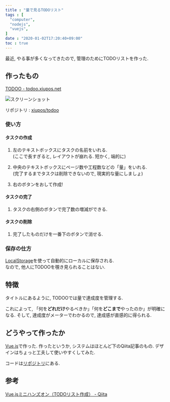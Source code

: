 ```yaml
---
title : "量で見るTODOリスト"
tags : [
  "computer",
  "nodejs",
  "vuejs",
]
date : "2020-01-02T17:20:40+09:00"
toc : true
---
```


最近, やる事が多くなってきたので, 管理のためにTODOリストを作った.

## 作ったもの

[TODOO - todoo.xiupos.net](https://todoo.xiupos.net/)

![スクリーンショット](./todoo-1.png)

リポジトリ : [xiupos/todoo](https://github.com/xiupos/todoo)

### 使い方

#### タスクの作成

1. 左のテキストボックスにタスクの名前をいれる.   
(ここで長すぎると, レイアウトが崩れる. 短かく, 端的に)

1. 中央のテキストボックスにページ数や工程数などの「量」をいれる.   
(完了するまでタスクは削除できないので, 現実的な量にしましょ)

1. 右のボタンをおして作成!

#### タスクの完了

1. タスクの右側のボタンで完了数の増減ができる.

#### タスクの削除

1. 完了したものだけを一番下のボタンで消せる.

### 保存の仕方

[LocalStorage](https://www.w3schools.com/html/html5_webstorage.asp)を使って自動的にローカルに保存される.   
なので, 他人にTODOOを覗き見られることはない.


## 特徴

タイトルにあるように, TODOOでは量で達成度を管理する.

これによって, 「何を**どれだけ**やるべきか」「何を**どこまで**やったのか」が明確になる. そして, 達成度がメーターでわかるので, 達成感が直感的に得られる.

## どうやって作ったか

[Vue.js](https://vuejs.org/)で作った. 作ったというか, システムはほとんど下のQiita記事のもの. デザインはちょっと工夫して使いやすくしてみた.

コードは[リポジトリ](https://github.com/xiupos/todoo)にある.

## 参考

[Vue.jsミニハンズオン（TODOリスト作成） - Qiita](https://qiita.com/moonglows76/items/358ef3cd1566c38ece3a)
